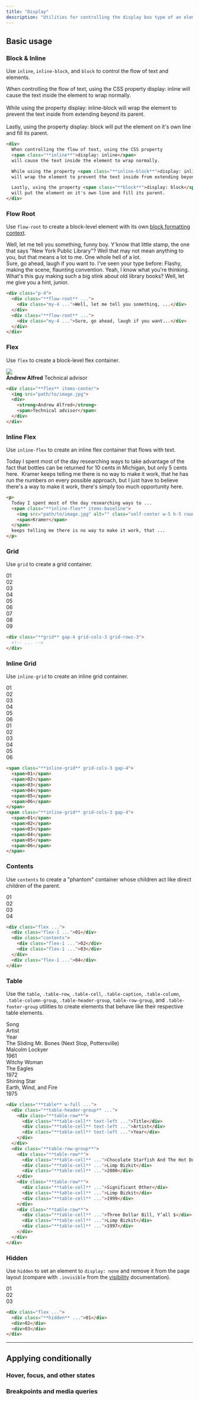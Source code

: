 ```yaml
---
title: "Display"
description: "Utilities for controlling the display box type of an element."
---
```




## Basic usage

### Block & Inline

Use `inline`, `inline-block`, and `block` to control the flow of text and elements.

<Example p="none">
  <div class="mx-auto max-w-xs bg-white shadow-xl p-4 text-gray-500 text-sm leading-6 sm:text-base sm:leading-7 dark:bg-gray-800 dark:text-gray-400">
    When controlling the flow of text, using the CSS property <span class="inline bg-sky-100 font-bold text-sm text-gray-900 font-mono rounded dark:bg-gray-600 dark:text-gray-200">display: inline</span>
    will cause the text inside the element to wrap normally.
    <br><br>
    While using the property
    <span class="inline-block bg-sky-100 font-bold text-sm text-gray-900 font-mono rounded dark:bg-gray-600 dark:text-gray-200">display: inline-block</span>
    will wrap the element to prevent the text inside from extending beyond its parent.
    <br><br>
    Lastly, using the property
    <span class="block bg-sky-100 font-bold text-sm text-gray-900 font-mono rounded dark:bg-gray-600 dark:text-gray-200">display: block</span>
    will put the element on it's own line and fill its parent.
  </div>
</Example>

```html
<div>
  When controlling the flow of text, using the CSS property
  <span class="**inline**">display: inline</span>
  will cause the text inside the element to wrap normally.

  While using the property <span class="**inline-block**">display: inline-block</span>
  will wrap the element to prevent the text inside from extending beyond its parent.

  Lastly, using the property <span class="**block**">display: block</span>
  will put the element on it's own line and fill its parent.
</div>
```

### Flow Root

Use `flow-root` to create a block-level element with its own [block formatting context](https://developer.mozilla.org/en-US/docs/Web/Guide/CSS/Block_formatting_context).

<Example p="none">
  <div class="mx-auto max-w-xs bg-white shadow-xl p-4 text-gray-500 text-sm leading-6 sm:text-base sm:leading-7 dark:bg-gray-800 dark:text-gray-400">
    <div class="flow-root bg-stripes-purple mb-0.5">
      <div class="my-4 bg-white dark:bg-gray-800">Well, let me tell you something, funny boy. Y'know that little stamp, the one that says "New York Public Library"? Well that may not mean anything to you, but that means a lot to me. One whole hell of a lot.</div>
    </div>
    <div class="flow-root bg-stripes-purple mt-0.5">
      <div class="my-4 bg-white dark:bg-gray-800">Sure, go ahead, laugh if you want to. I've seen your type before: Flashy, making the scene, flaunting convention. Yeah, I know what you're thinking. What's this guy making such a big stink about old library books? Well, let me give you a hint, junior. </div>
    </div>
  </div>
</Example>

```html
<div class="p-4">
  <div class="**flow-root** ...">
    <div class="my-4 ...">Well, let me tell you something, ...</div>
  </div>
  <div class="**flow-root** ...">
    <div class="my-4 ...">Sure, go ahead, laugh if you want...</div>
  </div>
</div>
```

### Flex

Use `flex` to create a block-level flex container.

<Example p="none">
  <div class="mx-auto max-w-xs bg-white shadow-xl p-4 text-gray-500 leading-6 flex justify-center dark:bg-gray-800 dark:text-gray-400">
    <div class="flex items-center gap-4 p-4">
      <img class="w-12 h-12 rounded-full" src="https://images.unsplash.com/photo-1501196354995-cbb51c65aaea?ixlib=rb-1.2.1&amp;ixid=MnwxMjA3fDB8MHxwaG90by1wYWdlfHx8fGVufDB8fHx8&amp;auto=format&amp;fit=facearea&amp;facepad=4&amp;w=256&amp;h=256&amp;q=80">
      <div class="flex flex-col">
        <strong class="text-gray-900 font-medium dark:text-gray-200">Andrew Alfred</strong>
        <span class="text-gray-500 font-medium dark:text-gray-400">Technical advisor</span>
      </div>
    </div>
  </div>
</Example>

```html
<div class="**flex** items-center">
  <img src="path/to/image.jpg">
  <div>
    <strong>Andrew Alfred</strong>
    <span>Technical advisor</span>
  </div>
</div>
```

### Inline Flex

Use `inline-flex` to create an inline flex container that flows with text.

<Example p="none">
  <p class="mx-auto max-w-lg bg-white shadow-xl p-4 text-gray-500 text-sm leading-6 sm:text-base sm:leading-7 dark:bg-gray-800 dark:text-gray-400">
    Today I spent most of the day researching ways to take advantage of the fact that bottles can be returned for 10 cents in Michigan, but only 5 cents here. <span class="ml-1 inline-flex items-baseline">
      <img src="https://images.unsplash.com/photo-1501196354995-cbb51c65aaea?ixlib=rb-1.2.1&amp;ixid=MnwxMjA3fDB8MHxwaG90by1wYWdlfHx8fGVufDB8fHx8&amp;auto=format&amp;fit=facearea&amp;facepad=4&amp;w=256&amp;h=256&amp;q=80" alt="" class="self-center w-5 h-5 rounded-full mr-1" />
      <span class="font-medium text-gray-900 dark:text-gray-200">Kramer</span>
    </span> keeps telling me there is no way to make it work, that he has run the numbers on every possible approach, but I just have to believe there's a way to make it work, there's simply too much opportunity here.
  </p>
</Example>

```html
<p>
  Today I spent most of the day researching ways to ...
  <span class="**inline-flex** items-baseline">
    <img src="path/to/image.jpg" alt="" class="self-center w-5 h-5 rounded-full mx-1" />
    <span>Kramer</span>
  </span>
  keeps telling me there is no way to make it work, that ...
</p>
```

### Grid

Use `grid` to create a grid container.

<Example>
  <div class="grid grid-cols-3 grid-rows-3 gap-4 font-mono text-white text-sm font-bold leading-6 bg-stripes-fuchsia rounded-lg text-center">
    <div class="p-4 bg-fuchsia-500 shadow-lg rounded-lg">01</div>
    <div class="p-4 bg-fuchsia-500 shadow-lg rounded-lg">02</div>
    <div class="p-4 bg-fuchsia-500 shadow-lg rounded-lg">03</div>
    <div class="p-4 bg-fuchsia-500 shadow-lg rounded-lg">04</div>
    <div class="p-4 bg-fuchsia-500 shadow-lg rounded-lg">05</div>
    <div class="p-4 bg-fuchsia-500 shadow-lg rounded-lg">06</div>
    <div class="p-4 bg-fuchsia-500 shadow-lg rounded-lg">07</div>
    <div class="p-4 bg-fuchsia-500 shadow-lg rounded-lg">08</div>
    <div class="p-4 bg-fuchsia-500 shadow-lg rounded-lg">09</div>
  </div>
</Example>

```html
<div class="**grid** gap-4 grid-cols-3 grid-rows-3">
  <!-- ... -->
</div>
```

### Inline Grid

Use `inline-grid` to create an inline grid container.

<Example p="none">
  <div class="space-x-3 overflow-x-scroll w-full p-8 whitespace-nowrap">
    <div class="inline-grid grid-cols-3 gap-4 font-mono text-white text-sm font-bold leading-6 bg-stripes-light-blue rounded-lg text-center">
      <div class="p-4 w-14 h-14 bg-light-blue-500 shadow-lg rounded-lg">01</div>
      <div class="p-4 w-14 h-14 bg-light-blue-500 shadow-lg rounded-lg">02</div>
      <div class="p-4 w-14 h-14 bg-light-blue-500 shadow-lg rounded-lg">03</div>
      <div class="p-4 w-14 h-14 bg-light-blue-500 shadow-lg rounded-lg">04</div>
      <div class="p-4 w-14 h-14 bg-light-blue-500 shadow-lg rounded-lg">05</div>
      <div class="p-4 w-14 h-14 bg-light-blue-500 shadow-lg rounded-lg">06</div>
    </div>
    <div class="inline-grid grid-cols-3 gap-4 font-mono text-white text-sm font-bold leading-6 bg-stripes-light-blue rounded-lg text-center">
      <div class="p-4 w-14 h-14 bg-light-blue-500 shadow-lg rounded-lg">01</div>
      <div class="p-4 w-14 h-14 bg-light-blue-500 shadow-lg rounded-lg">02</div>
      <div class="p-4 w-14 h-14 bg-light-blue-500 shadow-lg rounded-lg">03</div>
      <div class="p-4 w-14 h-14 bg-light-blue-500 shadow-lg rounded-lg">04</div>
      <div class="p-4 w-14 h-14 bg-light-blue-500 shadow-lg rounded-lg">05</div>
      <div class="p-4 w-14 h-14 bg-light-blue-500 shadow-lg rounded-lg">06</div>
    </div>
  </div>
</Example>

```html
<span class="**inline-grid** grid-cols-3 gap-4">
  <span>01</span>
  <span>02</span>
  <span>03</span>
  <span>04</span>
  <span>05</span>
  <span>06</span>
</span>
<span class="**inline-grid** grid-cols-3 gap-4">
  <span>01</span>
  <span>02</span>
  <span>03</span>
  <span>04</span>
  <span>05</span>
  <span>06</span>
</span>
```

### Contents

Use `contents` to create a "phantom" container whose children act like direct children of the parent.

<Example>
  <div class="flex gap-4 font-mono text-white text-sm font-bold leading-6 bg-stripes-purple rounded-lg text-center">
    <div class="flex-1 p-4 bg-purple-500 shadow-lg rounded-lg">01</div>
    <div class="contents">
      <div class="flex-1 p-4 bg-purple-500 shadow-lg rounded-lg">02</div>
      <div class="flex-1 p-4 bg-purple-500 shadow-lg rounded-lg">03</div>
    </div>
    <div class="flex-1 p-4 bg-purple-500 shadow-lg rounded-lg">04</div>
  </div>
</Example>

```html
<div class="flex ...">
  <div class="flex-1 ...">01</div>
  <div class="contents">
    <div class="flex-1 ...">02</div>
    <div class="flex-1 ...">03</div>
  </div>
  <div class="flex-1 ...">04</div>
</div>
```

### Table

Use the `table`, `.table-row`, `.table-cell`, `.table-caption`, `.table-column`, `.table-column-group`, `.table-header-group`, `table-row-group`, and `.table-footer-group` utilities to create elements that behave like their respective table elements.

<Example p="none">
  <div class="shadow-sm overflow-hidden my-8">
    <div class="table border-collapse table-auto w-full text-sm">
      <div class="table-header-group">
        <div class="table-row">
          <div class="table-cell border-b dark:border-gray-600 font-medium p-4 pl-8 pt-0 pb-3 text-gray-400 dark:text-gray-200 text-left">Song</div>
          <div class="table-cell border-b dark:border-gray-600 font-medium p-4 pt-0 pb-3 text-gray-400 dark:text-gray-200 text-left">Artist</div>
          <div class="table-cell border-b dark:border-gray-600 font-medium p-4 pr-8 pt-0 pb-3 text-gray-400 dark:text-gray-200 text-left">Year</div>
        </div>
      </div>
      <div class="table-row-group bg-white dark:bg-gray-800">
        <div class="table-row">
          <div class="table-cell border-b border-gray-100 dark:border-gray-700 p-4 pl-8 text-gray-500 dark:text-gray-400">The Sliding Mr. Bones (Next Stop, Pottersville)</div>
          <div class="table-cell border-b border-gray-100 dark:border-gray-700 p-4 text-gray-500 dark:text-gray-400">Malcolm Lockyer</div>
          <div class="table-cell border-b border-gray-100 dark:border-gray-700 p-4 pr-8 text-gray-500 dark:text-gray-400">1961</div>
        </div>
        <div class="table-row">
          <div class="table-cell border-b border-gray-100 dark:border-gray-700 p-4 pl-8 text-gray-500 dark:text-gray-400">Witchy Woman</div>
          <div class="table-cell border-b border-gray-100 dark:border-gray-700 p-4 text-gray-500 dark:text-gray-400">The Eagles</div>
          <div class="table-cell border-b border-gray-100 dark:border-gray-700 p-4 pr-8 text-gray-500 dark:text-gray-400">1972</div>
        </div>
        <div class="table-row">
          <div class="table-cell border-b border-gray-200 dark:border-gray-600 p-4 pl-8 text-gray-500 dark:text-gray-400">Shining Star</div>
          <div class="table-cell border-b border-gray-200 dark:border-gray-600 p-4 text-gray-500 dark:text-gray-400">Earth, Wind, and Fire</div>
          <div class="table-cell border-b border-gray-200 dark:border-gray-600 p-4 pr-8 text-gray-500 dark:text-gray-400">1975</div>
        </div>
      </div>
    </div>
  </div>
</Example>

```html
<div class="**table** w-full ...">
  <div class="**table-header-group** ...">
    <div class="**table-row**">
      <div class="**table-cell** text-left ...">Title</div>
      <div class="**table-cell** text-left ...">Artist</div>
      <div class="**table-cell** text-left ...">Year</div>
    </div>
  </div>
  <div class="**table-row-group**">
    <div class="**table-row**">
      <div class="**table-cell** ...">Chocolate Starfish And The Hot Dog Flavored Water</div>
      <div class="**table-cell** ...">Limp Bizkit</div>
      <div class="**table-cell** ...">2000</div>
    </div>
    <div class="**table-row**">
      <div class="**table-cell** ...">Significant Other</div>
      <div class="**table-cell** ...">Limp Bizkit</div>
      <div class="**table-cell** ...">1999</div>
    </div>
    <div class="**table-row**">
      <div class="**table-cell** ...">Three Dollar Bill, Y’all $</div>
      <div class="**table-cell** ...">Limp Bizkit</div>
      <div class="**table-cell** ...">1997</div>
    </div>
  </div>
</div>
```

### Hidden

Use `hidden` to set an element to `display: none` and remove it from the page layout (compare with `.invisible` from the [visibility](/docs/visibility#invisible) documentation).

<Example>
  <div class="flex gap-4 font-mono text-white text-sm font-bold leading-6 bg-stripes-purple rounded-lg text-center">
    <div class="hidden p-4 w-14 h-14 bg-purple-500 shadow-lg rounded-lg">01</div>
    <div class="p-4 w-14 h-14 bg-purple-500 shadow-lg rounded-lg">02</div>
    <div class="p-4 w-14 h-14 bg-purple-500 shadow-lg rounded-lg">03</div>
  </div>
</Example>

```html
<div class="flex ...">
  <div class="**hidden** ...">01</div>
  <div>02</div>
  <div>03</div>
</div>
```

---

## <Heading ignore>Applying conditionally</Heading>

### <Heading ignore>Hover, focus, and other states</Heading>

<HoverFocusAndOtherStates defaultClass="flex" featuredClass="inline-flex" />

### <Heading ignore>Breakpoints and media queries</Heading>

<BreakpointsAndMediaQueries defaultClass="flex" featuredClass="inline-flex" />
